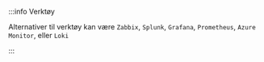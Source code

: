 :::info Verktøy

Alternativer til verktøy kan være `Zabbix`, `Splunk`, `Grafana`, `Prometheus`, `Azure Monitor`, eller `Loki`

:::